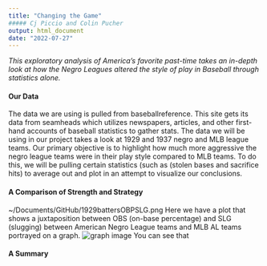 ```yaml
---
title: "Changing the Game"
##### Cj Piccio and Colin Pucher
output: html_document
date: "2022-07-27"
---
```


*This exploratory analysis of America's favorite past-time takes an in-depth look at how the Negro Leagues altered the style of play in Baseball through statistics alone.*

#### Our Data

The data we are using is pulled from baseballreference. This site gets its data from seamheads which utilizes newspapers, articles, and other first-hand accounts of baseball statistics to gather stats. The data we will be using in our project takes a look at 1929 and 1937 negro and MLB league teams. Our primary objective is to highlight how much more aggressive the negro league teams were in their play style compared to MLB teams. To do this, we will be pulling certain statistics (such as (stolen bases and sacrifice hits) to average out and plot in an attempt to visualize our conclusions.

#### A Comparison of Strength and Strategy
 ~/Documents/GitHub/1929battersOBPSLG.png
Here we have a plot that shows a juxtaposition between OBS (on-base percentage) and SLG (slugging) between American Negro League teams and MLB AL teams portrayed on a graph. ![graph image](~/Documents/GitHub/baseball--a_numbers_game/1929battersOBPSLG.png)
You can see that

#### A Summary

